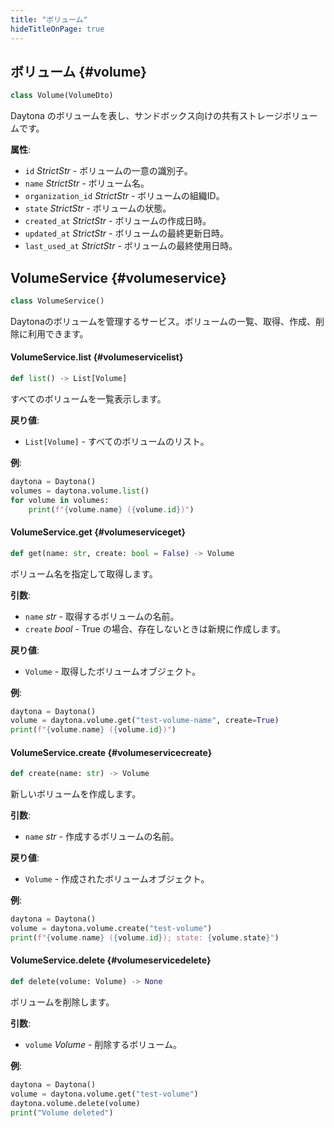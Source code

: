 ```yaml
---
title: "ボリューム"
hideTitleOnPage: true
---
```


## ボリューム {#volume}

```python
class Volume(VolumeDto)
```

Daytona のボリュームを表し、サンドボックス向けの共有ストレージボリュームです。

**属性**:

- `id` _StrictStr_ - ボリュームの一意の識別子。
- `name` _StrictStr_ - ボリューム名。
- `organization_id` _StrictStr_ - ボリュームの組織ID。
- `state` _StrictStr_ - ボリュームの状態。
- `created_at` _StrictStr_ - ボリュームの作成日時。
- `updated_at` _StrictStr_ - ボリュームの最終更新日時。
- `last_used_at` _StrictStr_ - ボリュームの最終使用日時。

## VolumeService {#volumeservice}

```python
class VolumeService()
```

Daytonaのボリュームを管理するサービス。ボリュームの一覧、取得、作成、削除に利用できます。

#### VolumeService.list {#volumeservicelist}

```python
def list() -> List[Volume]
```

すべてのボリュームを一覧表示します。

**戻り値**:

- `List[Volume]` - すべてのボリュームのリスト。

**例**:

```python
daytona = Daytona()
volumes = daytona.volume.list()
for volume in volumes:
    print(f"{volume.name} ({volume.id})")
```

#### VolumeService.get {#volumeserviceget}

```python
def get(name: str, create: bool = False) -> Volume
```

ボリューム名を指定して取得します。

**引数**:

- `name` _str_ - 取得するボリュームの名前。
- `create` _bool_ - True の場合、存在しないときは新規に作成します。

**戻り値**:

- `Volume` - 取得したボリュームオブジェクト。

**例**:

```python
daytona = Daytona()
volume = daytona.volume.get("test-volume-name", create=True)
print(f"{volume.name} ({volume.id})")
```

#### VolumeService.create {#volumeservicecreate}

```python
def create(name: str) -> Volume
```

新しいボリュームを作成します。

**引数**:

- `name` _str_ - 作成するボリュームの名前。

**戻り値**:

- `Volume` - 作成されたボリュームオブジェクト。

**例**:

```python
daytona = Daytona()
volume = daytona.volume.create("test-volume")
print(f"{volume.name} ({volume.id}); state: {volume.state}")
```

#### VolumeService.delete {#volumeservicedelete}

```python
def delete(volume: Volume) -> None
```

ボリュームを削除します。

**引数**:

- `volume` _Volume_ - 削除するボリューム。

**例**:

```python
daytona = Daytona()
volume = daytona.volume.get("test-volume")
daytona.volume.delete(volume)
print("Volume deleted")
```
